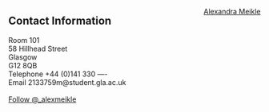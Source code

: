 <br>
<br>

<script type="text/javascript" src="https://platform.linkedin.com/badges/js/profile.js" async defer></script>

<div class="LI-profile-badge" img style="float: right; margin: 0px 0px 25px 100px;" data-version="v1" data-size="medium" data-locale="en_US" data-type="vertical" data-theme="dark" data-vanity="alexandra-meikle-a88160174"><a class="LI-simple-link" href='https://uk.linkedin.com/in/alexandra-meikle-a88160174?trk=profile-badge'>Alexandra Meikle</a></div>


## Contact Information


Room 101<br>
58 Hillhead Street<br>
Glasgow <br>
G12 8QB <br>
Telephone	+44 (0)141 330 ---- <br>
Email 2133759m@student.gla.ac.uk
<br>
<br>
<a href="https://twitter.com/_alexmeikle?ref_src=twsrc%5Etfw" class="twitter-follow-button" data-show-count="false">Follow @_alexmeikle</a><script async src="https://platform.twitter.com/widgets.js" charset="utf-8"></script>
<br>


